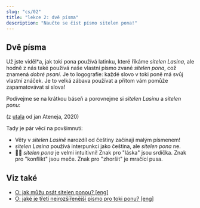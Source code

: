---
slug: "cs/02"
title: "lekce 2: dvě písma"
description: "Naučte se číst písmo sitelen pona!"
---


## Dvě písma

Už jste viděl\*a, jak toki pona používá latinku, které říkáme _sitelen Lasina_, ale hodně z nás také používá naše vlastní písmo zvané _sitelen pona_, což znamená _dobré psaní_. Je to logografie: každé slovo v toki poně má svůj vlastní znáček. Je to velká zábava používat a přitom vám pomůže zapamatovávat si slova!

Podívejme se na krátkou báseň a porovnejme si _sitelen Lasinu_ a _sitelen ponu_:

<Tabbed id="1">
  <Row sl="sina olin e utala." m="Miluješ konflikt," />
  <Row sl="taso sina sona ala:" m="ale nechápeš," />
  <Row sl="utala li ike e sina." m="že konflikt tě zhorší." />
</Tabbed>

(z [utala](https://utala.pona.la/toki-musi-lili/#utala) od jan Ateneja, 2020)  

Tady je pár věcí na povšimnutí:

- Věty v _sitelen Lasině_ narozdíl od češtiny začínají malým písmenem!
- _sitelen Lasina_ používá interpunkci jako čeština, ale _sitelen pona_ ne.
- 󱥠󱥔 _sitelen pona_ je velmi intuitivní! Znak pro "láska" jsou srdíčka. Znak pro "konflikt" jsou meče. Znak pro "zhoršit" je mračící pusa.

## Viz také
* [O: jak můžu psát sitelen ponou? [eng]](/en/fonts/)
* [O: jaké je třetí nejrozšířenější písmo pro toki ponu? [eng]](/en/sitelen-sitelen/)
